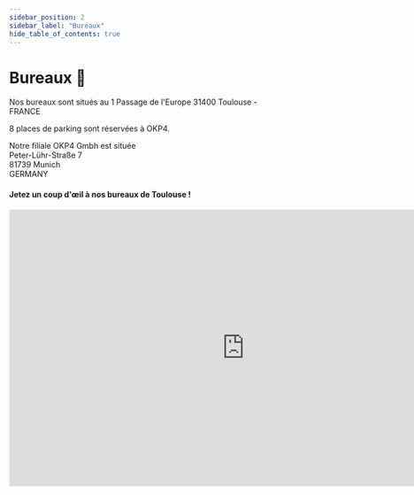 ```yaml
---
sidebar_position: 2
sidebar_label: "Bureaux"
hide_table_of_contents: true
---
```


# Bureaux 🏢

Nos bureaux sont situés au 1 Passage de l'Europe 31400 Toulouse - FRANCE

8 places de parking sont réservées à OKP4.

Notre filiale OKP4 Gmbh est située  
Peter-Lühr-Straße 7  
81739 Munich  
GERMANY

#### Jetez un coup d'œil à nos bureaux de Toulouse !

<iframe
  width="850"
  height="500"
  src="https://www.youtube.com/embed/1LwU4bn5WhM?si=4580qYnCqMx8xroJ"
  title="OKP4 Office Toulouse"
  frameborder="0"
  allow="accelerometer; autoplay; clipboard-write; encrypted-media; gyroscope; picture-in-picture; web-share"
></iframe>
